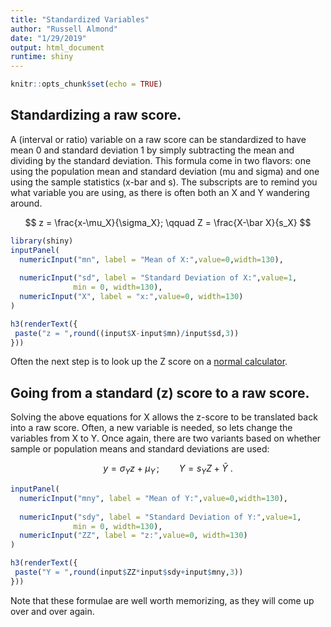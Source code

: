 ```yaml
---
title: "Standardized Variables"
author: "Russell Almond"
date: "1/29/2019"
output: html_document
runtime: shiny
---
```


```r
knitr::opts_chunk$set(echo = TRUE)

```

## Standardizing a raw score.

A (interval or ratio) variable on a raw score can be standardized to have mean 0 and standard deviation 1 by simply subtracting the mean and dividing by the standard deviation. This formula come in two flavors: one using the population mean and standard deviation (mu and sigma) and one using the sample statistics (x-bar and s). The subscripts are to remind you what variable you are using, as there is often both an X and Y wandering around.

$$ z = \frac{x-\mu_X}{\sigma_X}; \qquad Z = \frac{X-\bar X}{s_X} $$

```r
library(shiny)
inputPanel(
  numericInput("mn", label = "Mean of X:",value=0,width=130),
  
  numericInput("sd", label = "Standard Deviation of X:",value=1,
              min = 0, width=130),
  numericInput("X", label = "x:",value=0, width=130)
)

h3(renderText({
 paste("z = ",round((input$X-input$mn)/input$sd,3))
}))
```

Often the next step is to look up the Z score on a [normal calculator](NormalCalculator.Rmd).

## Going from a standard (z) score to a raw score.

Solving the above equations for X allows the z-score to be translated back into a raw score. Often, a new variable is needed, so lets change the variables from X to Y. Once again, there are two variants based on whether sample or population means and standard deviations are used:

$$ y = \sigma_Y z + \mu_Y\, ; \qquad Y = s_Y Z + \bar{Y}\ .$$

```r
inputPanel(
  numericInput("mny", label = "Mean of Y:",value=0,width=130),
  
  numericInput("sdy", label = "Standard Deviation of Y:",value=1,
              min = 0, width=130),
  numericInput("ZZ", label = "z:",value=0, width=130)
)

h3(renderText({
 paste("Y = ",round(input$ZZ*input$sdy+input$mny,3))
}))
```

Note that these formulae are well worth memorizing, as they will come up over and over again.
